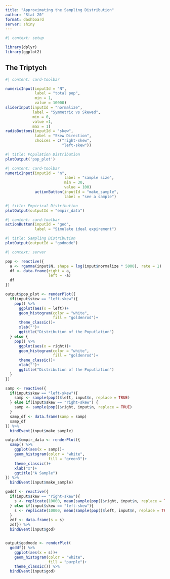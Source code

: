 ```yaml
---
title: "Approximating the Sampling Distribution"
author: "Stat 20"
format: dashboard
server: shiny
---
```


```r
#| context: setup

library(dplyr)
library(ggplot2)
```

## The Triptych

```r
#| content: card-toolbar

numericInput(inputId = "N",
             label = "total pop",
             min = 1,
             value = 10000)
sliderInput(inputId = "normalize",
            label = "Symmetric vs Skewed",
            min = 0,
            value =1,
            max = 1)
radioButtons(inputId = "skew",
             label = "Skew Direction",
             choices = c("right-skew",
                         "left-skew"))
```

```r
#| title: Population Distribution
plotOutput('pop_plot')
```

```r
#| content: card-toolbar
numericInput(inputId = "n",
                          label = "sample size",
                          min = 30,
                          value = 100)
             actionButton(inputId = "make_sample",
                          label = "see a sample")
```

```r
#| title: Empirical Distribution
plotOutput(outputId = "empir_data")
```


```r
#| content: card-toolbar
actionButton(inputId = "god",
             label = "Simulate ideal expirement")
```

```r
#| title: Sampling Distribution
plotOutput(outputId = "godmode")
```

```r
#| context: server

pop <- reactive({
  a <- rgamma(input$N, shape = log(input$normalize * 5000), rate = 1)
  df <- data.frame(right = a,
                   left = -a)
  df
})

output$pop_plot <- renderPlot({
  if(input$skew == "left-skew"){
    pop() %>% 
      ggplot(aes(x = left))+
      geom_histogram(color = "white",
                     fill = "goldenrod")+
      theme_classic()+
      xlab("")+
      ggtitle("Distribution of the Poputlation")
  } else {
    pop() %>% 
      ggplot(aes(x = right))+
      geom_histogram(color = "white",
                     fill = "goldenrod")+
      theme_classic()+
      xlab("")+
      ggtitle("Distribution of the Poputlation")
  }
})

samp <- reactive({
  if(input$skew == "left-skew"){
    samp <- sample(pop()$left, input$n, replace = TRUE)
  } else if(input$skew == "right-skew") {
    samp <- sample(pop()$right, input$n, replace = TRUE)
  }
  samp_df <- data.frame(samp = samp)
  samp_df
}) %>% 
  bindEvent(input$make_sample)

output$empir_data <- renderPlot({
  samp() %>% 
    ggplot(aes(x = samp))+
    geom_histogram(color = "white",
                   fill = "green3")+
    theme_classic()+
    xlab("x")+
    ggtitle("A Sample")
}) %>% 
  bindEvent(input$make_sample)

goddf <- reactive({
  if(input$skew == "right-skew"){
    s <- replicate(10000, mean(sample(pop()$right, input$n, replace = TRUE)))
  } else if(input$skew == "left-skew"){
    s <- replicate(10000, mean(sample(pop()$left, input$n, replace = TRUE)))
  }
  zdf <- data.frame(s = s)
  zdf}) %>% 
  bindEvent(input$god)


output$godmode <- renderPlot(
  goddf() %>% 
    ggplot(aes(x = s))+
    geom_histogram(color = "white",
                   fill = "purple")+
    theme_classic()) %>% 
  bindEvent(input$god)
```

